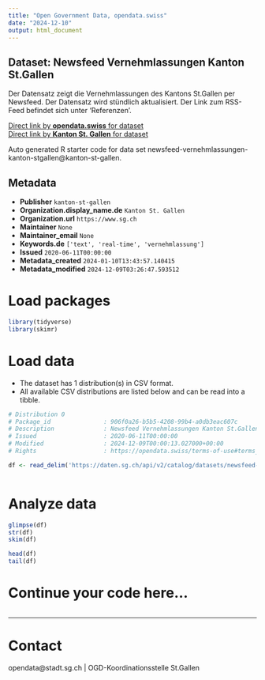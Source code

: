 ```yaml
---
title: "Open Government Data, opendata.swiss"
date: "2024-12-10"
output: html_document
---
```


## Dataset: Newsfeed Vernehmlassungen Kanton St.Gallen

Der Datensatz zeigt die Vernehmlassungen des Kantons St.Gallen per Newsfeed. Der Datensatz wird stündlich aktualisiert. Der Link zum RSS-Feed befindet sich unter 'Referenzen'.

[Direct link by **opendata.swiss** for dataset](https://opendata.swiss/de/dataset/newsfeed-vernehmlassungen-kanton-st-gallen)<br>
[Direct link by **Kanton St. Gallen** for dataset](https://daten.sg.ch/explore/dataset/newsfeed-vernehmlassungen-kanton-stgallen/)

Auto generated R starter code for data set newsfeed-vernehmlassungen-kanton-stgallen@kanton-st-gallen.

## Metadata

- **Publisher** `kanton-st-gallen`
- **Organization.display_name.de** `Kanton St. Gallen`
- **Organization.url** `https://www.sg.ch`
- **Maintainer** `None`
- **Maintainer_email** `None`
- **Keywords.de** `['text', 'real-time', 'vernehmlassung']`
- **Issued** `2020-06-11T00:00:00`
- **Metadata_created** `2024-01-10T13:43:57.140415`
- **Metadata_modified** `2024-12-09T03:26:47.593512`


# Load packages

```r

library(tidyverse)
library(skimr)

```

# Load data

-   The dataset has 1 distribution(s) in CSV format.
-   All available CSV distributions are listed below and can be read into a tibble.

```r

# Distribution 0
# Package_id               : 906f0a26-b5b5-4208-99b4-a0db3eac607c
# Description              : Newsfeed Vernehmlassungen Kanton St.Gallen (csv)
# Issued                   : 2020-06-11T00:00:00
# Modified                 : 2024-12-09T00:00:13.027000+00:00
# Rights                   : https://opendata.swiss/terms-of-use#terms_by

df <- read_delim('https://daten.sg.ch/api/v2/catalog/datasets/newsfeed-vernehmlassungen-kanton-stgallen/exports/csv?use_labels=true')



```

# Analyze data

```r

glimpse(df)
str(df)
skim(df)

head(df)
tail(df)

```

# Continue your code here...

```r

```

------------------------------------------------------------------------

# Contact

opendata@stadt.sg.ch | OGD-Koordinationsstelle St.Gallen
